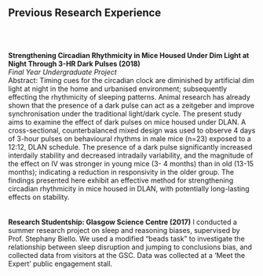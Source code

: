 <br>
<br>

## Previous Research Experience 

<br>
<br>

**Strengthening Circadian Rhythmicity in Mice Housed Under Dim Light at Night Through 3-HR Dark Pulses (2018)**
<br>
*Final Year Undergraduate Project*<br>
     Abstract: Timing cues for the circadian clock are diminished by artificial dim light at night in the home and
urbanised environment; subsequently effecting the rhythmicity of sleeping patterns. Animal research
has already shown that the presence of a dark pulse can act as a zeitgeber and improve
synchronisation under the traditional light/dark cycle. The present study aims to examine the effect of
dark pulses on mice housed under DLAN. A cross-sectional, counterbalanced mixed design was used
to observe 4 days of 3-hour pulses on behavioural rhythms in male mice (n=23) exposed to a 12:12,
DLAN schedule. The presence of a dark pulse significantly increased interdaily stability and
decreased intradaily variability, and the magnitude of the effect on IV was stronger in young mice (3-
4 months) than in old (13-15 months); indicating a reduction in responsivity in the older group. The
findings presented here exhibit an effective method for strengthening circadian rhythmicity in mice
housed in DLAN, with potentially long-lasting effects on stability. 
<br>
<br>
<br>
**Research Studentship: Glasgow Science Centre (2017)**
     I conducted a summer research project on sleep and reasoning biases, supervised by Prof. Stephany Biello. We used a modified "beads task" to investigate the relationship between sleep disruption and jumping to conclusions bias, and collected data from visitors at the GSC. Data was collected at a 'Meet the Expert' public engagement stall.

